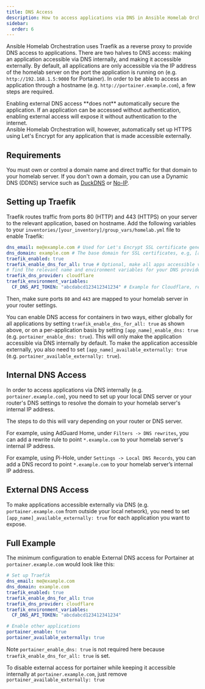 ```yaml
---
title: DNS Access
description: How to access applications via DNS in Ansible Homelab Orchestration
sidebar:
  order: 6
---
```


Ansible Homelab Orchestration uses Traefik as a reverse proxy to provide DNS access to applications.
There are two halves to DNS access: making an application accessible via DNS internally, and making it accessible externally.
By default, all applications are only accessible via the IP address of the homelab server on the port the application is running on (e.g. `http://192.168.1.5:9000` for Portainer).
In order to be able to access an application through a hostname (e.g. `http://portainer.example.com`), a few steps are required.


<Aside type="danger">
	Enabling external DNS access **does not** automatically secure the
	application. If an application can be accessed without authentication,
	enabling external access will expose it without authentication to the
	internet.
</Aside>
<Aside type="tip">
	Ansible Homelab Orchestration will, however, automatically set up HTTPS using
	Let's Encrypt for any application that is made accessible externally.
</Aside>

## Requirements

You must own or control a domain name and direct traffic for that domain to your homelab server.
If you don't own a domain, you can use a Dynamic DNS (DDNS) service such as [DuckDNS](https://www.duckdns.org/) or [No-IP](https://www.noip.com/).

## Setting up Traefik

Traefik routes traffic from ports 80 (HTTP) and 443 (HTTPS) on your server to the relevant application, based on hostname.
Add the following variables to your `inventories/[your_inventory]/group_vars/homelab.yml` file to enable Traefik:

```yaml title="inventories/homelab/group_vars/homelab.yml"
dns_email: me@example.com # Used for Let's Encrypt SSL certificate generation
dns_domain: example.com # The base domain for SSL certificates, e.g, [app].example.com
traefik_enabled: true
traefik_enable_dns_for_all: true # Optional, make all apps accessible via DNS without exposing them externally
# find the relevant name and environment variables for your DNS provider at https://go-acme.github.io/lego/dns/
traefik_dns_provider: cloudflare
traefik_environment_variables:
  CF_DNS_API_TOKEN: "abcdabcd123412341234" # Example for Cloudflare, replace with your actual token
```

Then, make sure ports `80` and `443` are mapped to your homelab server in your router settings.

You can enable DNS access for containers in two ways, either globally for all applications by setting `traefik_enable_dns_for_all: true` as shown above, or on a per-application basis by setting `[app_name]_enable_dns: true` (e.g. `portainer_enable_dns: true`).
This will only make the application accessible via DNS internally by default.
To make the application accessible externally, you also need to set `[app_name]_available_externally: true` (e.g. `portainer_available_externally: true`).

## Internal DNS Access

In order to access applications via DNS internally (e.g. `portainer.example.com`), you need to set up your local DNS server or your router's DNS settings to resolve the domain to your homelab server's internal IP address.

The steps to do this will vary depending on your router or DNS server.

For example, using AdGuard Home, under `Filters -> DNS rewrites`, you can add a rewrite rule to point `*.example.com` to your homelab server's internal IP address.

For example, using Pi-Hole, under `Settings -> Local DNS Records`, you can add a DNS record to point `*.example.com` to your homelab server’s internal IP address.

## External DNS Access

To make applications accessible externally via DNS (e.g. `portainer.example.com` from outside your local network), you need to set `[app_name]_available_externally: true` for each application you want to expose.

## Full Example
The minimum configuration to enable External DNS access for Portainer at `portainer.example.com` would look like this:

```yaml title="inventories/homelab/group_vars/homelab.yml"
# Set up Traefik
dns_email: me@example.com
dns_domain: example.com
traefik_enabled: true
traefik_enable_dns_for_all: true
traefik_dns_provider: cloudflare
traefik_environment_variables:
  CF_DNS_API_TOKEN: "abcdabcd123412341234"

# Enable other applications
portainer_enable: true
portainer_available_externally: true
```

Note `portainer_enable_dns: true` is not required here because `traefik_enable_dns_for_all: true` is set.

To disable external access for portainer while keeping it accessible internally at `portainer.example.com`, just remove `portainer_available_externally: true`